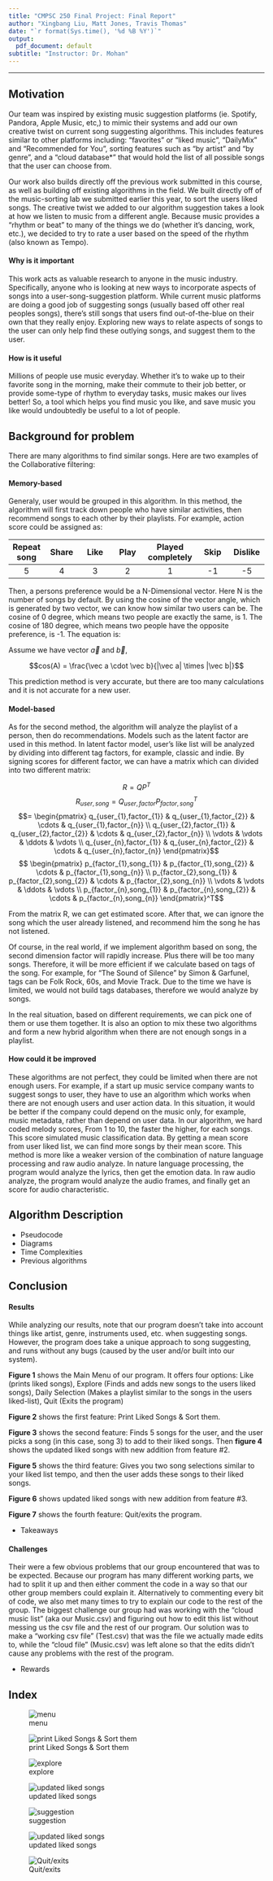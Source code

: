 ```yaml
---
title: "CMPSC 250 Final Project: Final Report"
author: "Xingbang Liu, Matt Jones, Travis Thomas"
date: "`r format(Sys.time(), '%d %B %Y')`"
output:
  pdf_document: default
subtitle: "Instructor: Dr. Mohan"
---
```

***

## Motivation

  Our team was inspired by existing music suggestion platforms (ie. Spotify, Pandora, Apple Music, etc,) to mimic their systems and add our own creative twist on current song suggesting algorithms. This includes features similar to other platforms including: "favorites" or "liked music", "DailyMix" and "Recommended for You", sorting features such as "by artist" and "by genre", and a "cloud database*" that would hold the list of all possible songs that the user can choose from.

  Our work also builds directly off the previous work submitted in this course, as well as building off existing algorithms in the field. We built directly off of the music-sorting lab we submitted earlier this year, to sort the users liked songs. The creative twist we added to our algorithm suggestion takes a look at how we listen to music from a different angle. Because music provides a "rhythm or beat" to many of the things we do (whether it's dancing, work, etc.), we decided to try to rate a user based on the speed of the rhythm (also known as Tempo).

#### Why is it important

  This work acts as valuable research to anyone in the music industry. Specifically, anyone who is looking at new ways to incorporate aspects of songs into a user-song-suggestion platform. While current music platforms are doing a good job of suggesting songs (usually based off other real peoples songs), there's still songs that users find out-of-the-blue on their own that they really enjoy. Exploring new ways to relate aspects of songs to the user can only help find these outlying songs, and suggest them to the user.

#### How is it useful

  Millions of people use music everyday. Whether it's to wake up to their favorite song in the morning, make their commute to their job better, or provide some-type of rhythm to everyday tasks, music makes our lives better! So, a tool which helps you find music you like, and save music you like would undoubtedly be useful to a lot of people.

## Background for problem

  There are many algorithms to find similar songs. Here are two examples of the Collaborative filtering:

#### Memory-based

  Generaly, user would be grouped in this algorithm. In this method, the algorithm will first track down people who have similar activities, then recommend songs to each other by their playlists. For example, action score could be assigned as:


  | Repeat song | Share | Like | Play | Played completely | Skip | Dislike |
  | :---: | :---: | :---: | :---: | :---: | :---: | :---: |
  |   5   |   4   |   3   |   2   |   1   |   -1  |   -5  |

  Then, a persons preference would be a N-Dimensional vector. Here N is the number of songs by default. By using the cosine of the vector angle, which is generated by two vector, we can know how similar two users can be. The cosine of 0 degree, which means two people are exactly the same, is 1. The cosine of 180 degree, which means two people have the opposite preference, is -1. The equation is:

Assume we have vector $\vec a$ and $\vec b$,

$$cos(A) = \frac{\vec a \cdot \vec b}{|\vec a| \times |\vec b|}$$

  This prediction method is very accurate, but there are too many calculations and it is not accurate for a new user.

#### Model-based

  As for the second method, the algorithm will analyze the playlist of a person, then do recommendations. Models such as the latent factor are used in this method. In latent factor model, user's like list will be analyzed by dividing into different tag factors, for example, classic and indie. By signing scores for different factor, we can have a matrix which can divided into two different matrix:

$$R = QP^T$$
$$R_{user,song}= Q_{user,factor} P^T_{factor,song}$$
$$=
\begin{pmatrix}
  q_{user_{1},factor_{1}} & q_{user_{1},factor_{2}} & \cdots & q_{user_{1},factor_{n}} \\
  q_{user_{2},factor_{1}} & q_{user_{2},factor_{2}} & \cdots & q_{user_{2},factor_{n}} \\
  \vdots  & \vdots  & \ddots & \vdots \\
  q_{user_{n},factor_{1}} & q_{user_{n},factor_{2}} & \cdots & q_{user_{n},factor_{n}}
  \end{pmatrix}$$
$$
  \begin{pmatrix}
  p_{factor_{1},song_{1}} & p_{factor_{1},song_{2}} & \cdots & p_{factor_{1},song_{n}} \\
  p_{factor_{2},song_{1}} & p_{factor_{2},song_{2}} & \cdots & p_{factor_{2},song_{n}} \\
  \vdots  & \vdots  & \ddots & \vdots \\
  p_{factor_{n},song_{1}} & p_{factor_{n},song_{2}} & \cdots & p_{factor_{n},song_{n}}
  \end{pmatrix}^T$$

  From the matrix R, we can get estimated score. After that, we can ignore the song which the user already listened, and recommend him the song he has not listened.

  Of course, in the real world, if we implement algorithm based on song, the second dimension factor will rapidly increase. Plus there will be too many songs. Therefore, it will be more efficient if we calculate based on tags of the song. For example, for "The Sound of Silence" by Simon & Garfunel, tags can be Folk Rock, 60s, and Movie Track. Due to the time we have is limited, we would not build tags databases, therefore we would analyze by songs.

  In the real situation, based on different requirements, we can pick one of them or use them together. It is also an option to mix these two algorithms and form a new hybrid algorithm when there are not enough songs in a playlist.

#### How could it be improved

  These algorithms are not perfect, they could be limited when there are not enough users. For example, if a start up music service company wants to suggest songs to user, they have to use an algorithm which works when there are not enough users and user action data. In this situation, it would be better if the company could depend on the music only, for example, music metadata, rather than depend on user data. In our algorithm, we hard coded melody scores, From 1 to 10, the faster the higher, for each songs. This score simulated music classification data. By getting a mean score from user liked list, we can find more songs by their mean score. This method is more like a weaker version of the combination of nature language processing and raw audio analyze. In nature language processing, the program would analyze the lyrics, then get the emotion data. In raw audio analyze, the program would analyze the audio frames, and finally get an score for audio characteristic.  


## Algorithm Description

- Pseudocode
- Diagrams
- Time Complexities
- Previous algorithms

## Conclusion

#### Results

  While analyzing our results, note that our program doesn't take into account things like artist, genre, instruments used, etc. when suggesting songs. However, the program does take a unique approach to song suggesting, and runs without any bugs (caused by the user and/or built into our system).

  **Figure 1** shows the Main Menu of our program. It offers four options: Like (prints liked songs), Explore (Finds and adds new songs to the users liked songs), Daily Selection (Makes a playlist similar to the songs in the users liked-list), Quit (Exits the program)

  **Figure 2** shows the first feature: Print Liked Songs & Sort them.

  **Figure 3** shows the second feature: Finds 5 songs for the user, and the user picks a song (in this case, song 3) to add to their liked songs. Then **figure 4** shows the updated liked songs with new addition from feature #2.

  **Figure 5** shows the third feature: Gives you two song selections similar to your liked list tempo, and then the user adds these songs to their liked songs.

  **Figure 6** shows updated liked songs with new addition from feature #3.

  **Figure 7** shows the fourth feature: Quit/exits the program.

- Takeaways

#### Challenges

Their were a few obvious problems that our group encountered that was to be expected. Because our program has many different working parts, we had to split it up and then either comment the code in a way so that our other group members could explain it. Alternatively to commenting every bit of code, we also met many times to try to explain our code to the rest of the group.
	The biggest challenge our group had was working with the "cloud music list" (aka our Music.csv) and figuring out how to edit this list without messing us the csv file and the rest of our program. Our solution was to make a "working csv file" (Test.csv)  that was the file we actually made edits to, while the "cloud file" (Music.csv) was left alone so that the edits didn't cause any problems with the rest of the program.

- Rewards

## Index

 ![menu](../images/menu.png)

 ![print Liked Songs & Sort them](../images/likeList.PNG)

 ![explore](../images/explore.PNG)

 ![updated liked songs](../images/updated.png)

 ![suggestion](../images/suggestion.PNG)

 ![updated liked songs](../images/new.png)

 ![Quit/exits](../images/quit.png)
